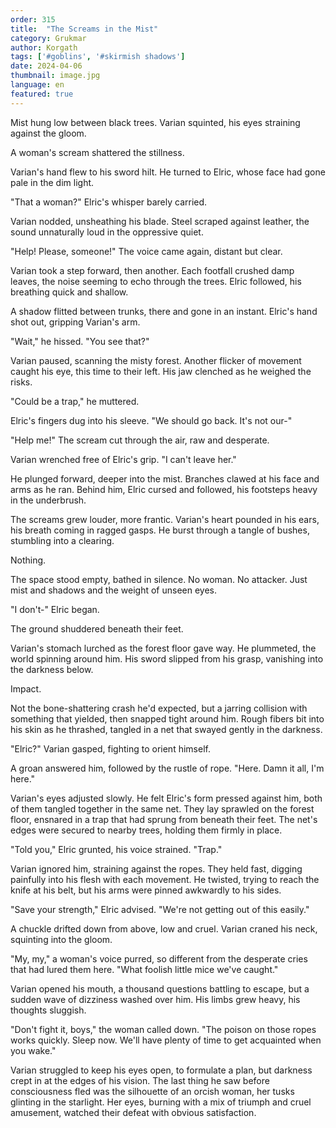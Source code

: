 ```yaml
---
order: 315
title:  "The Screams in the Mist"
category: Grukmar
author: Korgath
tags: ['#goblins', '#skirmish shadows']
date: 2024-04-06
thumbnail: image.jpg
language: en
featured: true
---
```



Mist hung low between black trees. Varian squinted, his eyes straining against the gloom. 

A woman's scream shattered the stillness.

Varian's hand flew to his sword hilt. He turned to Elric, whose face had gone pale in the dim light.

"That a woman?" Elric's whisper barely carried.

Varian nodded, unsheathing his blade. Steel scraped against leather, the sound unnaturally loud in the oppressive quiet.

"Help! Please, someone!" The voice came again, distant but clear.

Varian took a step forward, then another. Each footfall crushed damp leaves, the noise seeming to echo through the trees. Elric followed, his breathing quick and shallow.

A shadow flitted between trunks, there and gone in an instant. Elric's hand shot out, gripping Varian's arm.

"Wait," he hissed. "You see that?"

Varian paused, scanning the misty forest. Another flicker of movement caught his eye, this time to their left. His jaw clenched as he weighed the risks.

"Could be a trap," he muttered.

Elric's fingers dug into his sleeve. "We should go back. It's not our-"

"Help me!" The scream cut through the air, raw and desperate.

Varian wrenched free of Elric's grip. "I can't leave her."

He plunged forward, deeper into the mist. Branches clawed at his face and arms as he ran. Behind him, Elric cursed and followed, his footsteps heavy in the underbrush.

The screams grew louder, more frantic. Varian's heart pounded in his ears, his breath coming in ragged gasps. He burst through a tangle of bushes, stumbling into a clearing.

Nothing.

The space stood empty, bathed in silence. No woman. No attacker. Just mist and shadows and the weight of unseen eyes.

"I don't-" Elric began.

The ground shuddered beneath their feet.

Varian's stomach lurched as the forest floor gave way. He plummeted, the world spinning around him. His sword slipped from his grasp, vanishing into the darkness below.

Impact.

Not the bone-shattering crash he'd expected, but a jarring collision with something that yielded, then snapped tight around him. Rough fibers bit into his skin as he thrashed, tangled in a net that swayed gently in the darkness.

"Elric?" Varian gasped, fighting to orient himself.

A groan answered him, followed by the rustle of rope. "Here. Damn it all, I'm here."

Varian's eyes adjusted slowly. He felt Elric's form pressed against him, both of them tangled together in the same net. They lay sprawled on the forest floor, ensnared in a trap that had sprung from beneath their feet. The net's edges were secured to nearby trees, holding them firmly in place.

"Told you," Elric grunted, his voice strained. "Trap."

Varian ignored him, straining against the ropes. They held fast, digging painfully into his flesh with each movement. He twisted, trying to reach the knife at his belt, but his arms were pinned awkwardly to his sides.

"Save your strength," Elric advised. "We're not getting out of this easily."

A chuckle drifted down from above, low and cruel. Varian craned his neck, squinting into the gloom. 

"My, my," a woman's voice purred, so different from the desperate cries that had lured them here. "What foolish little mice we've caught."

Varian opened his mouth, a thousand questions battling to escape, but a sudden wave of dizziness washed over him. His limbs grew heavy, his thoughts sluggish.

"Don't fight it, boys," the woman called down. "The poison on those ropes works quickly. Sleep now. We'll have plenty of time to get acquainted when you wake."

Varian struggled to keep his eyes open, to formulate a plan, but darkness crept in at the edges of his vision. The last thing he saw before consciousness fled was the silhouette of an orcish woman, her tusks glinting in the starlight. Her eyes, burning with a mix of triumph and cruel amusement, watched their defeat with obvious satisfaction.